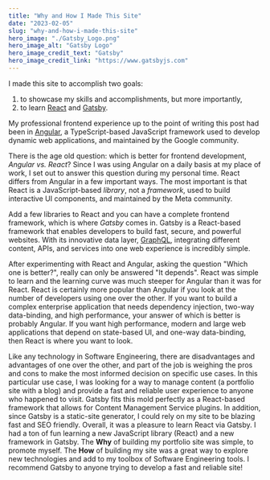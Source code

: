 ```yaml
---
title: "Why and How I Made This Site"
date: "2023-02-05"
slug: "why-and-how-i-made-this-site"
hero_image: "./Gatsby_Logo.png"
hero_image_alt: "Gatsby Logo"
hero_image_credit_text: "Gatsby"
hero_image_credit_link: "https://www.gatsbyjs.com"
---
```


I made this site to accomplish two goals: 
1. to showcase my skills and accomplishments,  but more importantly,
2. to learn [React](https://react.dev) and [Gatsby](https://www.gatsbyjs.com). 

My professional frontend experience up to the point of writing this post had been 
in [Angular](https://angular.io), a TypeScript-based JavaScript framework used to develop dynamic web applications, and maintained
by the Google community.

There is the age old question: which is better for frontend development, *Angular vs. React*? 
Since I was using Angular on a daily basis at my place of work, I set out to answer this question during my personal time. React
differs from Angular in a few important ways. The most important is that React is a JavaScript-based *library*, not a *framework*,
used to build interactive UI components, and maintained by the Meta community. 

Add a few libraries to React and you can have a complete frontend framework, which is where *Gatsby* comes in. Gatsby is a React-based
framework that enables developers to build fast, secure, and powerful websites. With its innovative data layer, [GraphQL](https://graphql.org), 
integrating different content, APIs, and services into one web experience is incredibly simple.

After experimenting with React and Angular, asking the question "Which one is better?", really can only be answered "It depends".
React was simple to learn and the learning curve was much steeper for Angular than it was for React. React is certainly more popular
than Angular if you look at the number of developers using one over the other. If you want to build a complex enterprise application
that needs dependency injection, two-way data-binding, and high performance, your answer of which is better is probably Angular.
If you want high performance, modern and large web applications that depend on state-based UI, and one-way data-binding, then React is 
where you want to look.

Like any technology in Software Engineering, there are disadvantages and advantages of one over the other, and part of the job is
weighing the pros and cons to make the most informed decision on specific use cases. In this particular use case, I was looking for 
a way to manage content (a portfolio site with a blog) and provide a fast and reliable user experience to anyone who happened to
visit. Gatsby fits this mold perfectly as a React-based framework that allows for Content Management Service plugins. In addition, since 
Gatsby is a static-site generator, I could rely on my site to be blazing fast and SEO friendly. Overall, it was a pleasure to learn React via
Gatsby. I had a ton of fun learning a new JavaScript library (React) and a new framework in Gatsby. The **Why** of building my portfolio
site was simple, to promote myself. The **How** of building my site was a great way to explore new technologies and add to my toolbox of
Software Engineering tools. I recommend Gatsby to anyone trying to develop a fast and reliable site!